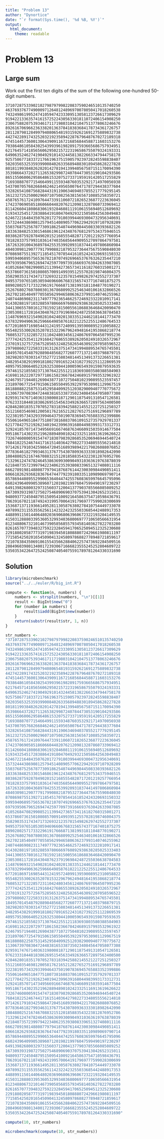 ```yaml
---
title: "Problem 13"
author: "Dynortice"
date: "`r format(Sys.time(), '%d %B, %Y')`"
output:
  html_document:
    theme: readable
---
```

# Problem 13
## Large sum
Work out the first ten digits of the sum of the following one-hundred 50-digit numbers.
```
37107287533902102798797998220837590246510135740250
46376937677490009712648124896970078050417018260538
74324986199524741059474233309513058123726617309629
91942213363574161572522430563301811072406154908250
23067588207539346171171980310421047513778063246676
89261670696623633820136378418383684178734361726757
28112879812849979408065481931592621691275889832738
44274228917432520321923589422876796487670272189318
47451445736001306439091167216856844588711603153276
70386486105843025439939619828917593665686757934951
62176457141856560629502157223196586755079324193331
64906352462741904929101432445813822663347944758178
92575867718337217661963751590579239728245598838407
58203565325359399008402633568948830189458628227828
80181199384826282014278194139940567587151170094390
35398664372827112653829987240784473053190104293586
86515506006295864861532075273371959191420517255829
71693888707715466499115593487603532921714970056938
54370070576826684624621495650076471787294438377604
53282654108756828443191190634694037855217779295145
36123272525000296071075082563815656710885258350721
45876576172410976447339110607218265236877223636045
17423706905851860660448207621209813287860733969412
81142660418086830619328460811191061556940512689692
51934325451728388641918047049293215058642563049483
62467221648435076201727918039944693004732956340691
15732444386908125794514089057706229429197107928209
55037687525678773091862540744969844508330393682126
18336384825330154686196124348767681297534375946515
80386287592878490201521685554828717201219257766954
78182833757993103614740356856449095527097864797581
16726320100436897842553539920931837441497806860984
48403098129077791799088218795327364475675590848030
87086987551392711854517078544161852424320693150332
59959406895756536782107074926966537676326235447210
69793950679652694742597709739166693763042633987085
41052684708299085211399427365734116182760315001271
65378607361501080857009149939512557028198746004375
35829035317434717326932123578154982629742552737307
94953759765105305946966067683156574377167401875275
88902802571733229619176668713819931811048770190271
25267680276078003013678680992525463401061632866526
36270218540497705585629946580636237993140746255962
24074486908231174977792365466257246923322810917141
91430288197103288597806669760892938638285025333403
34413065578016127815921815005561868836468420090470
23053081172816430487623791969842487255036638784583
11487696932154902810424020138335124462181441773470
63783299490636259666498587618221225225512486764533
67720186971698544312419572409913959008952310058822
95548255300263520781532296796249481641953868218774
76085327132285723110424803456124867697064507995236
37774242535411291684276865538926205024910326572967
23701913275725675285653248258265463092207058596522
29798860272258331913126375147341994889534765745501
18495701454879288984856827726077713721403798879715
38298203783031473527721580348144513491373226651381
34829543829199918180278916522431027392251122869539
40957953066405232632538044100059654939159879593635
29746152185502371307642255121183693803580388584903
41698116222072977186158236678424689157993532961922
62467957194401269043877107275048102390895523597457
23189706772547915061505504953922979530901129967519
86188088225875314529584099251203829009407770775672
11306739708304724483816533873502340845647058077308
82959174767140363198008187129011875491310547126581
97623331044818386269515456334926366572897563400500
42846280183517070527831839425882145521227251250327
55121603546981200581762165212827652751691296897789
32238195734329339946437501907836945765883352399886
75506164965184775180738168837861091527357929701337
62177842752192623401942399639168044983993173312731
32924185707147349566916674687634660915035914677504
99518671430235219628894890102423325116913619626622
73267460800591547471830798392868535206946944540724
76841822524674417161514036427982273348055556214818
97142617910342598647204516893989422179826088076852
87783646182799346313767754307809363333018982642090
10848802521674670883215120185883543223812876952786
71329612474782464538636993009049310363619763878039
62184073572399794223406235393808339651327408011116
66627891981488087797941876876144230030984490851411
60661826293682836764744779239180335110989069790714
85786944089552990653640447425576083659976645795096
66024396409905389607120198219976047599490197230297
64913982680032973156037120041377903785566085089252
16730939319872750275468906903707539413042652315011
94809377245048795150954100921645863754710598436791
78639167021187492431995700641917969777599028300699
15368713711936614952811305876380278410754449733078
40789923115535562561142322423255033685442488917353
44889911501440648020369068063960672322193204149535
41503128880339536053299340368006977710650566631954
81234880673210146739058568557934581403627822703280
82616570773948327592232845941706525094512325230608
22918802058777319719839450180888072429661980811197
77158542502016545090413245809786882778948721859617
72107838435069186155435662884062257473692284509516
20849603980134001723930671666823555245252804609722
53503534226472524250874054075591789781264330331690
```

## Solution
```r
library(microbenchmark)
source("../../euler/R/big_int.R")
```
```r
compute <- function(n, numbers) {
    numbers <- strsplit(numbers, "\n")[[1]]
    result <- BigInt$new("0")
    for (number in numbers) {
        result$iadd(BigInt$new(number))
    }
    return(substr(result$str, 1, n))
}
```
```r
str_numbers <-
"37107287533902102798797998220837590246510135740250
46376937677490009712648124896970078050417018260538
74324986199524741059474233309513058123726617309629
91942213363574161572522430563301811072406154908250
23067588207539346171171980310421047513778063246676
89261670696623633820136378418383684178734361726757
28112879812849979408065481931592621691275889832738
44274228917432520321923589422876796487670272189318
47451445736001306439091167216856844588711603153276
70386486105843025439939619828917593665686757934951
62176457141856560629502157223196586755079324193331
64906352462741904929101432445813822663347944758178
92575867718337217661963751590579239728245598838407
58203565325359399008402633568948830189458628227828
80181199384826282014278194139940567587151170094390
35398664372827112653829987240784473053190104293586
86515506006295864861532075273371959191420517255829
71693888707715466499115593487603532921714970056938
54370070576826684624621495650076471787294438377604
53282654108756828443191190634694037855217779295145
36123272525000296071075082563815656710885258350721
45876576172410976447339110607218265236877223636045
17423706905851860660448207621209813287860733969412
81142660418086830619328460811191061556940512689692
51934325451728388641918047049293215058642563049483
62467221648435076201727918039944693004732956340691
15732444386908125794514089057706229429197107928209
55037687525678773091862540744969844508330393682126
18336384825330154686196124348767681297534375946515
80386287592878490201521685554828717201219257766954
78182833757993103614740356856449095527097864797581
16726320100436897842553539920931837441497806860984
48403098129077791799088218795327364475675590848030
87086987551392711854517078544161852424320693150332
59959406895756536782107074926966537676326235447210
69793950679652694742597709739166693763042633987085
41052684708299085211399427365734116182760315001271
65378607361501080857009149939512557028198746004375
35829035317434717326932123578154982629742552737307
94953759765105305946966067683156574377167401875275
88902802571733229619176668713819931811048770190271
25267680276078003013678680992525463401061632866526
36270218540497705585629946580636237993140746255962
24074486908231174977792365466257246923322810917141
91430288197103288597806669760892938638285025333403
34413065578016127815921815005561868836468420090470
23053081172816430487623791969842487255036638784583
11487696932154902810424020138335124462181441773470
63783299490636259666498587618221225225512486764533
67720186971698544312419572409913959008952310058822
95548255300263520781532296796249481641953868218774
76085327132285723110424803456124867697064507995236
37774242535411291684276865538926205024910326572967
23701913275725675285653248258265463092207058596522
29798860272258331913126375147341994889534765745501
18495701454879288984856827726077713721403798879715
38298203783031473527721580348144513491373226651381
34829543829199918180278916522431027392251122869539
40957953066405232632538044100059654939159879593635
29746152185502371307642255121183693803580388584903
41698116222072977186158236678424689157993532961922
62467957194401269043877107275048102390895523597457
23189706772547915061505504953922979530901129967519
86188088225875314529584099251203829009407770775672
11306739708304724483816533873502340845647058077308
82959174767140363198008187129011875491310547126581
97623331044818386269515456334926366572897563400500
42846280183517070527831839425882145521227251250327
55121603546981200581762165212827652751691296897789
32238195734329339946437501907836945765883352399886
75506164965184775180738168837861091527357929701337
62177842752192623401942399639168044983993173312731
32924185707147349566916674687634660915035914677504
99518671430235219628894890102423325116913619626622
73267460800591547471830798392868535206946944540724
76841822524674417161514036427982273348055556214818
97142617910342598647204516893989422179826088076852
87783646182799346313767754307809363333018982642090
10848802521674670883215120185883543223812876952786
71329612474782464538636993009049310363619763878039
62184073572399794223406235393808339651327408011116
66627891981488087797941876876144230030984490851411
60661826293682836764744779239180335110989069790714
85786944089552990653640447425576083659976645795096
66024396409905389607120198219976047599490197230297
64913982680032973156037120041377903785566085089252
16730939319872750275468906903707539413042652315011
94809377245048795150954100921645863754710598436791
78639167021187492431995700641917969777599028300699
15368713711936614952811305876380278410754449733078
40789923115535562561142322423255033685442488917353
44889911501440648020369068063960672322193204149535
41503128880339536053299340368006977710650566631954
81234880673210146739058568557934581403627822703280
82616570773948327592232845941706525094512325230608
22918802058777319719839450180888072429661980811197
77158542502016545090413245809786882778948721859617
72107838435069186155435662884062257473692284509516
20849603980134001723930671666823555245252804609722
53503534226472524250874054075591789781264330331690"
```
```r
compute(10, str_numbers)
```
```r
microbenchmark(compute(10, str_numbers))
```
